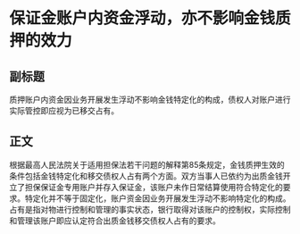 # 保证金账户内资金浮动，亦不影响金钱质押的效力
## 副标题
质押账户内资金因业务开展发生浮动不影响金钱特定化的构成，债权人对账户进行实际管控即应视为已移交占有。
## 正文
根据最高人民法院关于适用担保法若干问题的解释第85条规定，金钱质押生效的条件包括金钱特定化和移交债权人占有两个方面。双方当事人已依约为出质金钱开立了担保保证金专用账户并存入保证金，该账户未作日常结算使用符合特定化的要求。特定化并不等于固定化，账户资金因业务开展发生浮动不影响特定化的构成。占有是指对物进行控制和管理的事实状态，银行取得对该账户的控制权，实际控制和管理该账户即应认定符合出质金钱移交债权人占有的要求。
